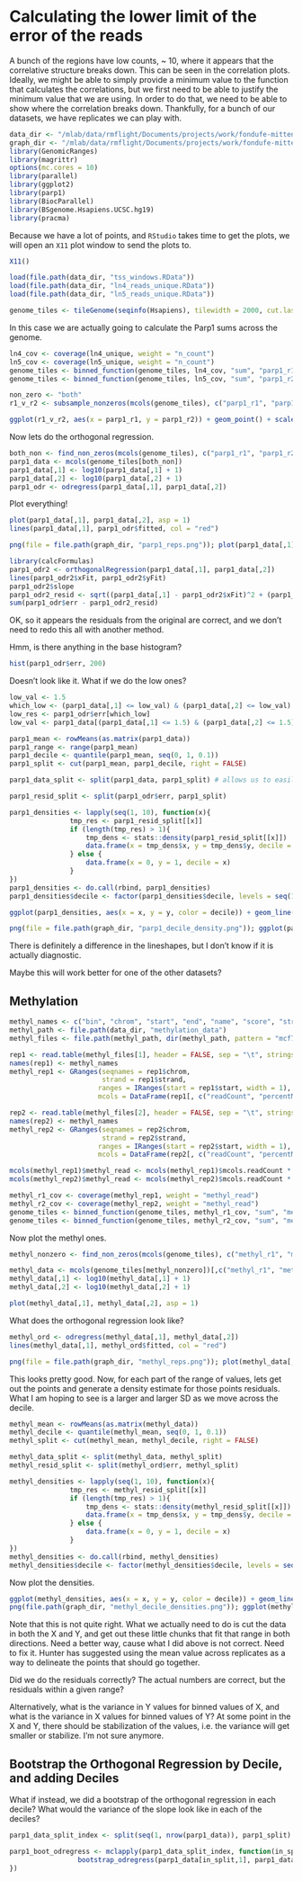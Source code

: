 # Calculating the lower limit of the error of the reads

A bunch of the regions have low counts, ~ 10, where it appears that the correlative structure breaks down. This can be seen in the correlation plots. Ideally, we might be able to simply provide a minimum value to the function that calculates the correlations, but we first need to be able to justify the minimum value that we are using. In order to do that, we need to be able to show where the correlation breaks down. Thankfully, for a bunch of our datasets, we have replicates we can play with.

```r
data_dir <- "/mlab/data/rmflight/Documents/projects/work/fondufe-mittendorf_lab/parp1_data"
graph_dir <- "/mlab/data/rmflight/Documents/projects/work/fondufe-mittendorf_lab/parp1/graphs"
library(GenomicRanges)
library(magrittr)
options(mc.cores = 10)
library(parallel)
library(ggplot2)
library(parp1)
library(BiocParallel)
library(BSgenome.Hsapiens.UCSC.hg19)
library(pracma)
```

Because we have a lot of points, and `RStudio` takes time to get the plots, we will open an `X11` plot window to send the plots to.

```r
X11()
```


```r
load(file.path(data_dir, "tss_windows.RData"))
load(file.path(data_dir, "ln4_reads_unique.RData"))
load(file.path(data_dir, "ln5_reads_unique.RData"))

genome_tiles <- tileGenome(seqinfo(Hsapiens), tilewidth = 2000, cut.last.tile.in.chrom = TRUE)

```

In this case we are actually going to calculate the Parp1 sums across the genome.

```r
ln4_cov <- coverage(ln4_unique, weight = "n_count")
ln5_cov <- coverage(ln5_unique, weight = "n_count")
genome_tiles <- binned_function(genome_tiles, ln4_cov, "sum", "parp1_r1")
genome_tiles <- binned_function(genome_tiles, ln5_cov, "sum", "parp1_r2")
```

```r
non_zero <- "both"
r1_v_r2 <- subsample_nonzeros(mcols(genome_tiles), c("parp1_r1", "parp1_r2"), non_zero = non_zero, n_points = 10000)

ggplot(r1_v_r2, aes(x = parp1_r1, y = parp1_r2)) + geom_point() + scale_y_log10() + scale_x_log10()
```

Now lets do the orthogonal regression.

```r
both_non <- find_non_zeros(mcols(genome_tiles), c("parp1_r1", "parp1_r2"), log_transform = TRUE, non_zero = non_zero)
parp1_data <- mcols(genome_tiles[both_non])
parp1_data[,1] <- log10(parp1_data[,1] + 1)
parp1_data[,2] <- log10(parp1_data[,2] + 1)
parp1_odr <- odregress(parp1_data[,1], parp1_data[,2])
```

Plot everything!

```r
plot(parp1_data[,1], parp1_data[,2], asp = 1)
lines(parp1_data[,1], parp1_odr$fitted, col = "red")
```

```r
png(file = file.path(graph_dir, "parp1_reps.png")); plot(parp1_data[,1], parp1_data[,2], asp = 1); lines(parp1_data[,1], parp1_odr$fitted, col = "red"); dev.off();
```

```r
library(calcFormulas)
parp1_odr2 <- orthogonalRegression(parp1_data[,1], parp1_data[,2])
lines(parp1_odr2$xFit, parp1_odr2$yFit)
parp1_odr2$slope
parp1_odr2_resid <- sqrt((parp1_data[,1] - parp1_odr2$xFit)^2 + (parp1_data[,2] - parp1_odr2$yFit)^2)
sum(parp1_odr$err - parp1_odr2_resid)
```
OK, so it appears the residuals from the original are correct, and we don't need to redo this all with another method. 


Hmm, is there anything in the base histogram?

```r
hist(parp1_odr$err, 200)
```

Doesn't look like it. What if we do the low ones?

```r
low_val <- 1.5
which_low <- (parp1_data[,1] <= low_val) & (parp1_data[,2] <= low_val)
low_res <- parp1_odr$err[which_low]
low_val <- parp1_data[(parp1_data[,1] <= 1.5) & (parp1_data[,2] <= 1.5),]
```

```r
parp1_mean <- rowMeans(as.matrix(parp1_data))
parp1_range <- range(parp1_mean)
parp1_decile <- quantile(parp1_mean, seq(0, 1, 0.1))
parp1_split <- cut(parp1_mean, parp1_decile, right = FALSE)

parp1_data_split <- split(parp1_data, parp1_split) # allows us to easily plot to double check data

parp1_resid_split <- split(parp1_odr$err, parp1_split)

parp1_densities <- lapply(seq(1, 10), function(x){
			   tmp_res <- parp1_resid_split[[x]]
			   if (length(tmp_res) > 1){
				   tmp_dens <- stats::density(parp1_resid_split[[x]])
			   	   data.frame(x = tmp_dens$x, y = tmp_dens$y, decile = x)
			   } else {
				   data.frame(x = 0, y = 1, decile = x)
			   }
})
parp1_densities <- do.call(rbind, parp1_densities)
parp1_densities$decile <- factor(parp1_densities$decile, levels = seq(10, 1), ordered = TRUE)
```

```r
ggplot(parp1_densities, aes(x = x, y = y, color = decile)) + geom_line(size = 2)
```

```r
png(file = file.path(graph_dir, "parp1_decile_density.png")); ggplot(parp1_densities, aes(x = x, y = y, color = decile)) + geom_line(size = 3); dev.off();
```

There is definitely a difference in the lineshapes, but I don't know if it is actually diagnostic.

Maybe this will work better for one of the other datasets?

## Methylation

```r
methyl_names <- c("bin", "chrom", "start", "end", "name", "score", "strand", "thickStart", "thickEnd", "itemRGB", "readCount", "percentMeth")
methyl_path <- file.path(data_dir, "methylation_data")
methyl_files <- file.path(methyl_path, dir(methyl_path, pattern = "mcf7_methyl"))

rep1 <- read.table(methyl_files[1], header = FALSE, sep = "\t", stringsAsFactors = FALSE)
names(rep1) <- methyl_names
methyl_rep1 <- GRanges(seqnames = rep1$chrom,
                       strand = rep1$strand,
                      ranges = IRanges(start = rep1$start, width = 1),
                      mcols = DataFrame(rep1[, c("readCount", "percentMeth")]))

rep2 <- read.table(methyl_files[2], header = FALSE, sep = "\t", stringsAsFactors = FALSE)
names(rep2) <- methyl_names
methyl_rep2 <- GRanges(seqnames = rep2$chrom,
                       strand = rep2$strand,
                      ranges = IRanges(start = rep2$start, width = 1),
                      mcols = DataFrame(rep2[, c("readCount", "percentMeth")]))

mcols(methyl_rep1)$methyl_read <- mcols(methyl_rep1)$mcols.readCount * mcols(methyl_rep1)$mcols.percentMeth / 100
mcols(methyl_rep2)$methyl_read <- mcols(methyl_rep2)$mcols.readCount * mcols(methyl_rep2)$mcols.percentMeth / 100

methyl_r1_cov <- coverage(methyl_rep1, weight = "methyl_read")
methyl_r2_cov <- coverage(methyl_rep2, weight = "methyl_read")
genome_tiles <- binned_function(genome_tiles, methyl_r1_cov, "sum", "methyl_r1")
genome_tiles <- binned_function(genome_tiles, methyl_r2_cov, "sum", "methyl_r2")
```

Now plot the methyl ones.

```r
methyl_nonzero <- find_non_zeros(mcols(genome_tiles), c("methyl_r1", "methyl_r2"), log_transform = TRUE, non_zero = non_zero)

methyl_data <- mcols(genome_tiles[methyl_nonzero])[,c("methyl_r1", "methyl_r2")]
methyl_data[,1] <- log10(methyl_data[,1] + 1)
methyl_data[,2] <- log10(methyl_data[,2] + 1)
```

```r
plot(methyl_data[,1], methyl_data[,2], asp = 1)
```

What does the orthogonal regression look like?

```r
methyl_ord <- odregress(methyl_data[,1], methyl_data[,2])
lines(methyl_data[,1], methyl_ord$fitted, col = "red")
```

```r
png(file = file.path(graph_dir, "methyl_reps.png")); plot(methyl_data[,1], methyl_data[,2], asp = 1); lines(methyl_data[,1], methyl_ord$fitted, col = "red"); dev.off();
```

This looks pretty good. Now, for each part of the range of values, lets get out the points and generate a density estimate for those points residuals. What I am hoping to see is a larger and larger SD as we move across the decile.

```r
methyl_mean <- rowMeans(as.matrix(methyl_data))
methyl_decile <- quantile(methyl_mean, seq(0, 1, 0.1)) 
methyl_split <- cut(methyl_mean, methyl_decile, right = FALSE)

methyl_data_split <- split(methyl_data, methyl_split)
methyl_resid_split <- split(methyl_ord$err, methyl_split)

methyl_densities <- lapply(seq(1, 10), function(x){
			   tmp_res <- methyl_resid_split[[x]]
			   if (length(tmp_res) > 1){
				   tmp_dens <- stats::density(methyl_resid_split[[x]])
			   	   data.frame(x = tmp_dens$x, y = tmp_dens$y, decile = x)
			   } else {
				   data.frame(x = 0, y = 1, decile = x)
			   }
})
methyl_densities <- do.call(rbind, methyl_densities)
methyl_densities$decile <- factor(methyl_densities$decile, levels = seq(10, 1), ordered = TRUE)
```

Now plot the densities.

```r
ggplot(methyl_densities, aes(x = x, y = y, color = decile)) + geom_line(size = 3)
png(file.path(graph_dir, "methyl_decile_densities.png")); ggplot(methyl_densities, aes(x = x, y = y, color = decile)) + geom_line(size = 3); dev.off();
```

Note that this is not quite right. What we actually need to do is cut the data in both the X and Y, and get out these little chunks that fit that range in both directions. Need a better way, cause what I did above is not correct. Need to fix it. Hunter has suggested using the mean value across replicates as a way to delineate the points that should go together.

Did we do the residuals correctly? The actual numbers are correct, but the residuals within a given range?

Alternatively, what is the variance in Y values for binned values of X, and what is the variance in X values for binned values of Y? At some point in the X and Y, there should be stabilization of the values, i.e. the variance will get smaller or stabilize. I'm not sure anymore.

## Bootstrap the Orthogonal Regression by Decile, and adding Deciles

What if instead, we did a bootstrap of the orthogonal regression in each decile? What would the variance of the slope look like in each of the deciles?

```r
parp1_data_split_index <- split(seq(1, nrow(parp1_data)), parp1_split) 

parp1_boot_odregress <- mclapply(parp1_data_split_index, function(in_split){
				 bootstrap_odregress(parp1_data[in_split,1], parp1_data[in_split,2])
})

```
